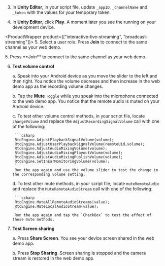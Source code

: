 <PlatformWrapper platform="unity">

3. In **Unity Editor**, in your script file, update `_appID`, `_channelName` and `_token` with the values for your temporary token.

1. In **Unity Editor**, click **Play**. A moment later you see the <Vpl k="CLIENT" /> running on your development device.

<ProductWrapper product={["interactive-live-streaming", "broadcast-streaming"]}>
5. Select a user role. Press **Join** to connect to the same channel as your web demo.
</ProductWrapper>

<ProductWrapper product="video-calling">
5. Press **Join** to connect to the same channel as your web demo.
</ProductWrapper>

6. **Test volume control**

    a. Speak into your Android device as you move the slider to the left and then right. You notice the volume decrease and then increase in the web demo app as the recording volume changes.

    b. Tap the **Mute** `Toggle` while you speak into the microphone connected to the web demo app.
        You notice that the remote audio is muted on your Android device.

    c. To test other volume control methods, in your script file, locate `changeVolume` and replace the `AdjustRecordingSignalVolume` call with one of the following:

        ```csharp
        RtcEngine.AdjustPlaybackSignalVolume(volume);
        RtcEngine.AdjustUserPlaybackSignalVolume(remoteUid,volume);
        RtcEngine.AdjustAudioMixingVolume(volume);
        RtcEngine.AdjustAudioMixingPlayoutVolume(volume);
        RtcEngine.AdjustAudioMixingPublishVolume(volume);
        RtcEngine.SetInEarMonitoringVolume(volume);
        ```
        Run the app again and use the volume slider to test the change in the corresponding volume setting.


    d. To test other mute methods, in your script file, locate `muteRemoteAudio` and replace the `MuteRemoteAudioStream` call with one of the following:

        ```csharp
        RtcEngine.MuteAllRemoteAudioStreams(value);
        RtcEngine.MuteLocalAudioStream(value);
        ```
        Run the app again and tap the `CheckBox` to test the effect of these mute methods.

7. **Test Screen sharing**

    a. Press **Share Screen**. You see your device screen shared in the web demo app.

    b. Press **Stop Sharing**. Screen sharing is stopped and the camera stream is restored in the web demo app.

</PlatformWrapper>